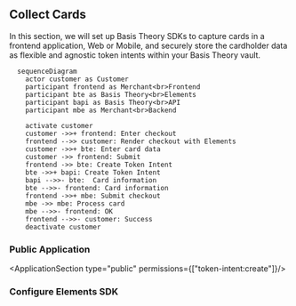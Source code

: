 
## Collect Cards

In this section, we will set up Basis Theory SDKs to capture cards in a frontend application, Web or Mobile, and securely store the cardholder data as flexible and agnostic token intents within your Basis Theory vault.

```mermaid
  sequenceDiagram
    actor customer as Customer
    participant frontend as Merchant<br>Frontend
    participant bte as Basis Theory<br>Elements
    participant bapi as Basis Theory<br>API
    participant mbe as Merchant<br>Backend

    activate customer
    customer ->>+ frontend: Enter checkout
    frontend -->> customer: Render checkout with Elements
    customer ->>+ bte: Enter card data
    customer ->> frontend: Submit
    frontend ->> bte: Create Token Intent
    bte ->>+ bapi: Create Token Intent
    bapi -->>- bte:  Card information
    bte -->>- frontend: Card information
    frontend ->>+ mbe: Submit checkout
    mbe ->> mbe: Process card
    mbe -->>- frontend: OK
    frontend -->>- customer: Success
    deactivate customer
```
### Public Application

<ApplicationSection type="public" permissions={["token-intent:create"]}/>

### Configure Elements SDK

<ConfigureElementsSection/>

<AddElementsSection/>

<TokenizationSection/>

<AuthenticateCardSection type="intent"/>
